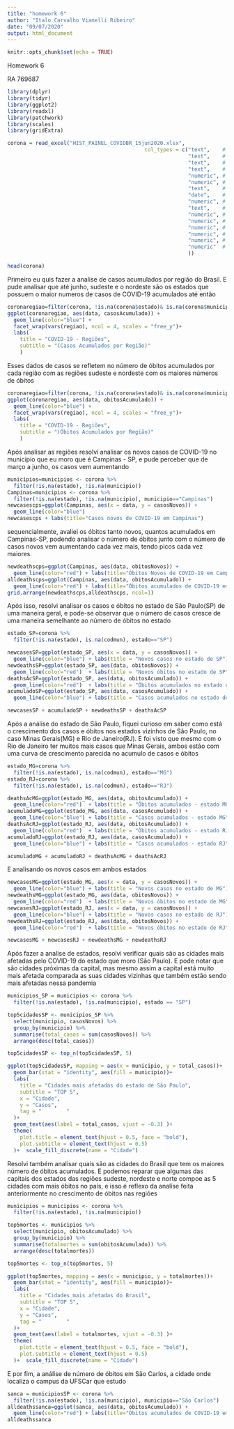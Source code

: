 ```yaml
---
title: "homework 6"
author: "Italo Carvalho Vianelli Ribeiro"
date: "09/07/2020"
output: html_document
---
```


```r
knitr::opts_chunk$set(echo = TRUE)
```

Homework 6

RA 769687


```r
library(dplyr)     
library(tidyr)     
library(ggplot2)   
library(readxl)    
library(patchwork)  
library(scales)     
library(gridExtra)
```

```r

corona = read_excel("HIST_PAINEL_COVIDBR_15jun2020.xlsx", 
                                            col_types = c("text",    # Regiao
                                                          "text",    # Estado
                                                          "text",    # Municipio
                                                          "text",    # coduf
                                                          "numeric", # codmun
                                                          "numeric", # codRegiaoSaude
                                                          "text",    # nomeRegiaoSaude
                                                          "date",    # data
                                                          "numeric", # semanaEpi
                                                          "text",    # populacaoTCU2019
                                                          "numeric", # casosAcumulado
                                                          "numeric", # casosNovos
                                                          "numeric", # obitosAcumulado
                                                          "numeric", # obitosNovos
                                                          "numeric", # Recuperadosnovos
                                                          "numeric"  # emAcompanhamentoNovos
                                                          ))

head(corona)
```


Primeiro eu quis fazer a analise de casos acumulados por região do Brasil. E pude analisar que até junho, sudeste e o nordeste são os estados que possuem o maior numeros de casos de COVID-19 acumulados até então

```r
coronaregiao=filter(corona, !is.na(corona$estado)& is.na(corona$municipio))
ggplot(coronaregiao, aes(data, casosAcumulado)) +
  geom_line(color="blue") +
  facet_wrap(vars(regiao), ncol = 4, scales = "free_y")+
  labs(
    title = "COVID-19 - Regiões",
    subtitle = "(Casos Acumulados por Região)"
    )
```

 Esses dados de casos se refletem no número de óbitos acumulados por cada região com as regiões sudeste e nordeste com os maiores números de óbitos

```r
coronaregiao=filter(corona, !is.na(corona$estado)& is.na(corona$municipio))
ggplot(coronaregiao, aes(data, obitosAcumulado)) +
  geom_line(color="blue") +
  facet_wrap(vars(regiao), ncol = 4, scales = "free_y")+
  labs(
    title = "COVID-19 - Regiões",
    subtitle = "(Óbitos Acumulados por Região)"
    )
```




Após analisar as regiões resolvi analisar os novos casos de COVID-19 no município que eu moro que é Campinas - SP, e pude perceber que de março a junho, os casos vem aumentando 

```r
municípios=municipios <- corona %>%
  filter(!is.na(estado), !is.na(municipio))
Campinas=municipios <- corona %>%
  filter(!is.na(estado), !is.na(municipio), municipio=="Campinas")
newcasescps=ggplot(Campinas, aes(x = data, y = casosNovos)) +
  geom_line(color="blue")
newcasescps + labs(title="Casos novos de COVID-19 em Campinas")

```

sequencialmente, avaliei os óbitos tanto novos, quantos acumulados em Campinas-SP, podendo analisar o número de óbitos junto com o número de casos novos vem aumentando cada vez mais, tendo picos cada vez maiores.


```r
newdeathscps=ggplot(Campinas, aes(data, obitosNovos)) +
  geom_line(color="red") + labs(title="Óbitos Novos de COVID-19 em Campinas")
alldeathscps=ggplot(Campinas, aes(data, obitosAcumulado)) +
  geom_line(color="red") + labs(title="Óbitos acumulados de COVID-19 em Campinas")
grid.arrange(newdeathscps,alldeathscps, ncol=1)
```

Após isso, resolvi analisar os casos e óbitos no estado de São Paulo(SP) de uma maneira geral, e pode-se observar que o número de casos cresce de uma maneira semelhante ao número de óbitos no estado


```r
estado_SP=corona %>%
  filter(!is.na(estado), is.na(codmun), estado=="SP")

newcasesSP=ggplot(estado_SP, aes(x = data, y = casosNovos)) +
  geom_line(color="blue") + labs(title = "Novos casos no estado de SP")
newdeathsSP=ggplot(estado_SP, aes(data, obitosNovos)) +
  geom_line(color="red")  + labs(title = "Novos óbitos no estado de SP")
deathsAcSP=ggplot(estado_SP, aes(data, obitosAcumulado)) +
  geom_line(color="red")  + labs(title = "Óbitos acumulados no estado de SP")
acumuladoSP=ggplot(estado_SP, aes(data, casosAcumulado)) +
  geom_line(color="blue") + labs(title = "Casos acumulados no estado de SP")

newcasesSP + acumuladoSP + newdeathsSP + deathsAcSP
```


Após a análise do estado de São Paulo, fiquei curioso em saber como está o crescimento dos casos e óbitos nos estados vizinhos de São Paulo, no caso Minas Gerais(MG) e Rio de Janeiro(RJ). E foi visto que mesmo com o Rio de Janeiro ter muitos mais casos que Minas Gerais, ambos estão com uma curva de crescimento parecida no acumulo de casos e óbitos

```r
estado_MG=corona %>%
  filter(!is.na(estado), is.na(codmun), estado=="MG")
estado_RJ=corona %>%
  filter(!is.na(estado), is.na(codmun), estado=="RJ")

deathsAcMG=ggplot(estado_MG, aes(data, obitosAcumulado)) +
  geom_line(color="red")  + labs(title = "Óbitos acumulados - estado MG")
acumuladoMG=ggplot(estado_MG, aes(data, casosAcumulado)) +
  geom_line(color="blue") + labs(title = "Casos acumulados - estado MG")
deathsAcRJ=ggplot(estado_RJ, aes(data, obitosAcumulado)) +
  geom_line(color="red")  + labs(title = "Óbitos acumulados - estado RJ")
acumuladoRJ=ggplot(estado_RJ, aes(data, casosAcumulado)) +
  geom_line(color="blue") + labs(title = "Casos acumulados - estado RJ")

acumuladoMG + acumuladoRJ + deathsAcMG + deathsAcRJ 

```


E analisando os novos casos em ambos estados

```r
newcasesMG=ggplot(estado_MG, aes(x = data, y = casosNovos)) +
  geom_line(color="blue") + labs(title = "Novos casos no estado de MG")
newdeathsMG=ggplot(estado_MG, aes(data, obitosNovos)) +
  geom_line(color="red")  + labs(title = "Novos óbitos no estado de MG")
newcasesRJ=ggplot(estado_RJ, aes(x = data, y = casosNovos)) +
  geom_line(color="blue") + labs(title = "Novos casos no estado de RJ")
newdeathsRJ=ggplot(estado_RJ, aes(data, obitosNovos)) +
  geom_line(color="red")  + labs(title = "Novos óbitos no estado de RJ")

newcasesMG + newcasesRJ + newdeathsMG + newdeathsRJ
```


Após fazer a analise de estados, resolvi verificar quais são as cidades mais afetadas pelo COVID-19 do estado que moro (São Paulo). E pode notar que são cidades próximas da capital, mas mesmo assim a capital está muito mais afetada comparada as suas cidades vizinhas que também estão sendo mais afetadas nessa pandemia

```r
municipios_SP = municipios <- corona %>%
  filter(!is.na(estado), !is.na(municipio), estado == "SP")

top5cidadesSP <- municipios_SP %>%
  select(municipio, casosNovos) %>%
  group_by(municipio) %>%
  summarise(total_casos = sum(casosNovos)) %>%
  arrange(desc(total_casos))

top5cidadesSP <- top_n(top5cidadesSP, 5)

ggplot(top5cidadesSP, mapping = aes(x = municipio, y = total_casos))+
  geom_bar(stat = "identity", aes(fill = municipio))+
  labs(
    title = "Cidades mais afetadas do estado de São Paulo",
    subtitle = "TOP 5",
    x = "Cidade",
    y = "Casos",
    tag = "        "
  )+
  geom_text(aes(label = total_casos, vjust = -0.3) )+
  theme(
    plot.title = element_text(hjust = 0.5, face = "bold"),
    plot.subtitle = element_text(hjust = 0.5)
  )+  scale_fill_discrete(name = "Cidade")
```

Resolvi também analisar quais são as cidades do Brasil que tem os maiores número de óbitos acumulados. E podemos reparar que algumas das capitais dos estados das regiões sudeste, nordeste e norte compoe as 5 cidades com mais óbitos no país, e isso é reflexo da analíse feita anteriormente no crescimento de óbitos nas regiões

```r
municipios = municipios <- corona %>%
  filter(!is.na(estado), !is.na(municipio))

top5mortes <- municipios %>%
  select(municipio, obitosAcumulado) %>%
  group_by(municipio) %>%
  summarise(totalmortes = sum(obitosAcumulado)) %>%
  arrange(desc(totalmortes))

top5mortes <- top_n(top5mortes, 5)

ggplot(top5mortes, mapping = aes(x = municipio, y = totalmortes))+
  geom_bar(stat = "identity", aes(fill = municipio))+
  labs(
    title = "Cidades mais afetadas do Brasil",
    subtitle = "TOP 5",
    x = "Cidade",
    y = "Casos",
    tag = "        "
  )+
  geom_text(aes(label = totalmortes, vjust = -0.3) )+
  theme(
    plot.title = element_text(hjust = 0.5, face = "bold"),
    plot.subtitle = element_text(hjust = 0.5)
  )+  scale_fill_discrete(name = "Cidade")
```

E por fim, a análise de número de óbitos em São Carlos, a cidade onde localiza o campus da UFSCar que estudo


```r
sanca = municipiosSP <- corona %>%
  filter(!is.na(estado), !is.na(municipio), municipio=="São Carlos") 
alldeathssanca=ggplot(sanca, aes(data, obitosAcumulado)) +
  geom_line(color="red") + labs(title="Óbitos acumulados de COVID-19 em São Carlos")
alldeathssanca
```

